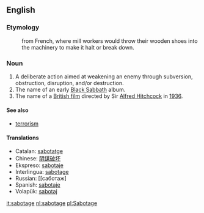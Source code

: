 ==English==
===Etymology===
:from French, where mill workers would throw their wooden shoes into the machinery to make it halt or break down.

===Noun===
#A deliberate action aimed at weakening an enemy through subversion, obstruction, disruption, and/or destruction. 
#The name of an early [[Black Sabbath]] album.
#The name of a [[British film]] directed by Sir [[Alfred Hitchcock]] in [[1936]].

====See also====
*[[terrorism]]

====Translations====
*Catalan: [[sabotatge]]
*Chinese: [[阴谋破坏]]
*Ekspreso: [[sabotaje]]
*Interlingua: [[sabotage]]
*Russian: [[саботаж]
*Spanish: [[sabotaje]]
*Volapük: [[sabotaj]]

[[it:sabotage]]
[[nl:sabotage]]
[[pl:Sabotage]]